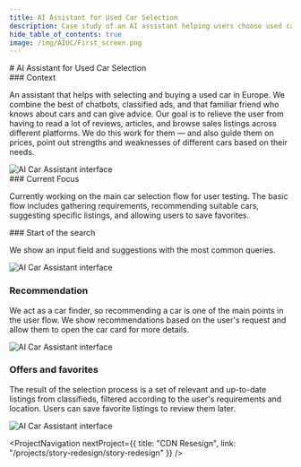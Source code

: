 ```yaml
---
title: AI Assistant for Used Car Selection
description: Case study of an AI assistant helping users choose used cars
hide_table_of_contents: true
image: /img/AIUC/First_screen.png
---
```



<article>
<div className="container">

<section className="section-margin">
# AI Assistant for Used Car Selection


</section>

<section className="section-margin">
### Context

An assistant that helps with selecting and buying a used car in Europe.
We combine the best of chatbots, classified ads, and that familiar friend who knows about cars and can give advice.
Our goal is to relieve the user from having to read a lot of reviews, articles, and browse sales listings across different platforms.
We do this work for them — and also guide them on prices, point out strengths and weaknesses of different cars based on their needs.

<img src="/img/AIUC/CarProject_Mobile.png" alt="AI Car Assistant interface" className="image"/>

</section>

<section className="section-margin">
### Current Focus

Currently working on the main car selection flow for user testing.
The basic flow includes gathering requirements, recommending suitable cars, suggesting specific listings, and allowing users to save favorites.

</section>


<section className="section-margin">
### Start of the search

We show an input field and suggestions with the most common queries.

<img src="/img/AIUC/First_screen.png" alt="AI Car Assistant interface" className="image"/>

</section>



<section className="section-margin">

### Recommendation

We act as a car finder, so recommending a car is one of the main points in the user flow.
We show recommendations based on the user's request and allow them to open the car card for more details.

<img src="/img/AIUC/Recommendations.png" alt="AI Car Assistant interface" className="image"/>

	
</section>

<section className="section-margin">

### Offers and favorites

The result of the selection process is a set of relevant and up-to-date listings from classifieds, filtered according to the user's requirements and location.
Users can save favorite listings to review them later.

<img src="/img/AIUC/Favorites.png" alt="AI Car Assistant interface" className="image"/>

</section>





<ProjectNavigation nextProject={{ title: "CDN Resesign", link: "/projects/story-redesign/story-redesign" }} />

</div>
</article>
<Footer />